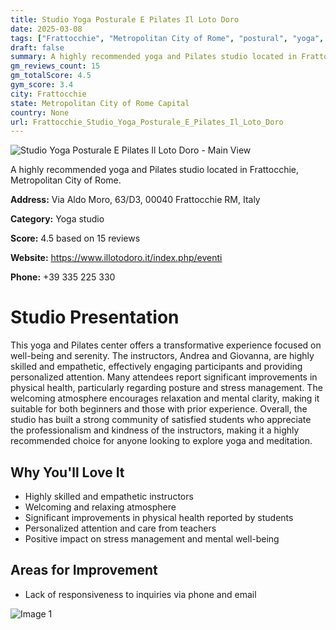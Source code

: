 ```yaml
---
title: Studio Yoga Posturale E Pilates Il Loto Doro
date: 2025-03-08
tags: ["Frattocchie", "Metropolitan City of Rome", "postural", "yoga", "meditation", "relaxing atmosphere", "community-focused", "Frattocchie"]  
draft: false
summary: A highly recommended yoga and Pilates studio located in Frattocchie, Metropolitan City of Rome.
gm_reviews_count: 15
gm_totalScore: 4.5
gym_score: 3.4
city: Frattocchie
state: Metropolitan City of Rome Capital
country: None
url: Frattocchie_Studio_Yoga_Posturale_E_Pilates_Il_Loto_Doro
---
```


<div className="aspect-[16/9] relative my-8">
  <img 
    src="https://streetviewpixels-pa.googleapis.com/v1/thumbnail?panoid=dfeW_T0XqapWLz-CdyDXGA&cb_client=maps_sv.tactile.gps&w=203&h=100&yaw=228.67526&pitch=0&thumbfov=100"
    alt="Studio Yoga Posturale E Pilates Il Loto Doro - Main View"
    className="object-cover absolute inset-0 w-full h-full rounded-lg"
  />
</div>

A highly recommended yoga and Pilates studio located in Frattocchie, Metropolitan City of Rome.

**Address:** Via Aldo Moro, 63/D3, 00040 Frattocchie RM, Italy

**Category:** Yoga studio

**Score:** 4.5 based on 15 reviews

**Website:** https://www.illotodoro.it/index.php/eventi

**Phone:** +39 335 225 330

# Studio Presentation

This yoga and Pilates center offers a transformative experience focused on well-being and serenity. The instructors, Andrea and Giovanna, are highly skilled and empathetic, effectively engaging participants and providing personalized attention. Many attendees report significant improvements in physical health, particularly regarding posture and stress management. The welcoming atmosphere encourages relaxation and mental clarity, making it suitable for both beginners and those with prior experience.
Overall, the studio has built a strong community of satisfied students who appreciate the professionalism and kindness of the instructors, making it a highly recommended choice for anyone looking to explore yoga and meditation.

## Why You'll Love It

- Highly skilled and empathetic instructors
- Welcoming and relaxing atmosphere
- Significant improvements in physical health reported by students
- Personalized attention and care from teachers
- Positive impact on stress management and mental well-being

## Areas for Improvement

- Lack of responsiveness to inquiries via phone and email

<div className="grid grid-cols-1 xl:grid-cols-2 gap-4 my-8">
<div className="aspect-[4/3] relative"><img src="https://lh5.googleusercontent.com/p/AF1QipNjrnydNHGoHjKb5tIpq0I7aAD1rdNFy3DokC2J=w1920-h1080-k-no" alt="Image 1" className="object-cover absolute inset-0 w-full h-full rounded-lg" /></div>
</div>